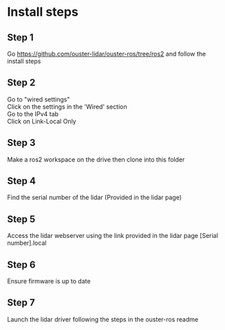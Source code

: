 # Install steps

## Step 1
Go https://github.com/ouster-lidar/ouster-ros/tree/ros2 and follow the install steps

## Step 2
Go to "wired settings" <br/>
Click on the settings in the 'Wired' section <br/>
Go to the IPv4 tab <br/>
Click on Link-Local Only <br/>

## Step 3
Make a ros2 workspace on the drive then clone into this folder

## Step 4
Find the serial number of the lidar (Provided in the lidar page)

## Step 5
Access the lidar webserver using the link provided in the lidar page
[Serial number].local

## Step 6
Ensure firmware is up to date

## Step 7
Launch the lidar driver following the steps in the ouster-ros readme

